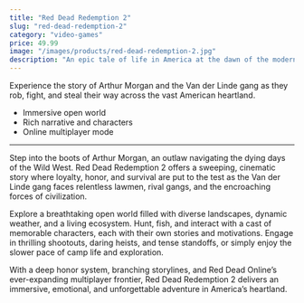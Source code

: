 ```yaml
---
title: "Red Dead Redemption 2"
slug: "red-dead-redemption-2"
category: "video-games"
price: 49.99
image: "/images/products/red-dead-redemption-2.jpg"
description: "An epic tale of life in America at the dawn of the modern age."
---
```


Experience the story of Arthur Morgan and the Van der Linde gang as they rob, fight, and steal their way across the vast American heartland.

- Immersive open world
- Rich narrative and characters
- Online multiplayer mode

---

Step into the boots of Arthur Morgan, an outlaw navigating the dying days of the Wild West. Red Dead Redemption 2 offers a sweeping, cinematic story where loyalty, honor, and survival are put to the test as the Van der Linde gang faces relentless lawmen, rival gangs, and the encroaching forces of civilization.

Explore a breathtaking open world filled with diverse landscapes, dynamic weather, and a living ecosystem. Hunt, fish, and interact with a cast of memorable characters, each with their own stories and motivations. Engage in thrilling shootouts, daring heists, and tense standoffs, or simply enjoy the slower pace of camp life and exploration.

With a deep honor system, branching storylines, and Red Dead Online’s ever-expanding multiplayer frontier, Red Dead Redemption 2 delivers an immersive, emotional, and unforgettable adventure in America’s heartland.
